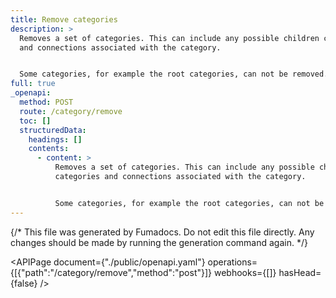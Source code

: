 ```yaml
---
title: Remove categories
description: >
  Removes a set of categories. This can include any possible children categories
  and connections associated with the category.


  Some categories, for example the root categories, can not be removed.
full: true
_openapi:
  method: POST
  route: /category/remove
  toc: []
  structuredData:
    headings: []
    contents:
      - content: >
          Removes a set of categories. This can include any possible children
          categories and connections associated with the category.


          Some categories, for example the root categories, can not be removed.
---
```


{/* This file was generated by Fumadocs.
Do not edit this file directly. Any changes should be made by running the generation command again. */}

<APIPage document={"./public/openapi.yaml"} operations={[{"path":"/category/remove","method":"post"}]} webhooks={[]} hasHead={false} />